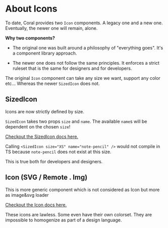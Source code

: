 
<Meta title="Icons/About" />

# About Icons

To date, Coral provides two `Icon` components. A legacy one and a new one. Eventually, the newer one will remain, alone.

**Why two components?**

- The original one was built around a philosophy of "everything goes". It's a component library approach.

- The newer one does not follow the same principles. It enforces a strict ruleset that is the same for designers and for developers.

The original `Icon` component can take any size we want, support any color etc... Whereas the newer `SizedIcon` does not.

## SizedIcon

Icons are now strictly defined by size.

`SizedIcon` takes two props `size` and `name`. The available `name`s will be dependent on the chosen `size`!

[Checkout the SizedIcon docs here.](/docs/icons-sizedicon--docs)

<Canvas>
	<Story of={SizedStories.Example} />
</Canvas>

<ArgTypes of={SizedStories.IconXS} />

Calling `<SizedIcon size="XS" name="note-pencil" />` would not compile in TS because `note-pencil` does not exist at this size.

This is true both for developers and designers.

## Icon (SVG / Remote . Img)

This is more generic component which is not considered as Icon but more as image&svg loader

[Checkout the Icon docs here.](/docs/icons-icon--docs)

<Canvas>
	<Story of={Stories.Usage} />
</Canvas>

These icons are lawless. Some even have their own colorset. They are impossible to homogenize as part of a design language.

